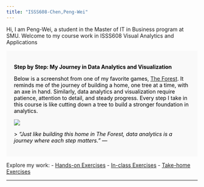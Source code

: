 ```yaml
---
title: "ISSS608-Chen,Peng-Wei"
---
```


Hi, I am Peng-Wei, a student in the Master of IT in Business program at SMU. Welcome to my course work in ISSS608 Visual Analytics and Applications

::: {style="background-color: #f9f9f9; color: #000; padding: 20px;"}
**Step by Step: My Journey in Data Analytics and Visualization**

Below is a screenshot from one of my favorite games, [The Forest](https://store.steampowered.com/app/242760/The_Forest/). It reminds me of the journey of building a home, one tree at a time, with an axe in hand. Similarly, data analytics and visualization require patience, attention to detail, and steady progress. Every step I take in this course is like cutting down a tree to build a stronger foundation in analytics.

![](images/Screenshot%202024-06-06%20013811.png)

\> *“Just like building this home in The Forest, data analytics is a journey where each step matters.”* —
:::

Explore my work: - [Hands-on Exercises](hands-onEx/hands-onEx01/hands-onEx01.qmd) - [In-class Exercises](In-Class_Ex1.html) - [Take-home Exercises](Take-home_Ex/Take-home_Ex1/Take-home_Ex1.qmd)


------------------------------------------------------------------------
